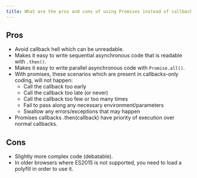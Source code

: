 ```yaml
---
title: What are the pros and cons of using Promises instead of callbacks?
---
```


## Pros

- Avoid callback hell which can be unreadable.
- Makes it easy to write sequential asynchronous code that is readable with `.then()`.
- Makes it easy to write parallel asynchronous code with `Promise.all()`.
- With promises, these scenarios which are present in callbacks-only coding, will not happen:
  - Call the callback too early
  - Call the callback too late (or never)
  - Call the callback too few or too many times
  - Fail to pass along any necessary environment/parameters
  - Swallow any errors/exceptions that may happen
- Promises callbacks .then(callback) have priority of execution over normal callbacks.

## Cons

- Slightly more complex code (debatable).
- In older browsers where ES2015 is not supported, you need to load a polyfill in order to use it.
